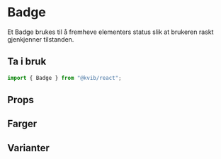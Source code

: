 
<Meta title="Komponenter/Data Display/Badge" />

# Badge

Et Badge brukes til å fremheve elementers status slik at brukeren raskt gjenkjenner tilstanden.

## Ta i bruk

```jsx
import { Badge } from "@kvib/react";
```

## Props

<Canvas of={BadgeStories.Badge} />
<Controls of={BadgeStories.Badge} />

## Farger

<Canvas of={BadgeStories.BadgeColors} />

## Varianter

<Canvas of={BadgeStories.BadgeVariants} />
